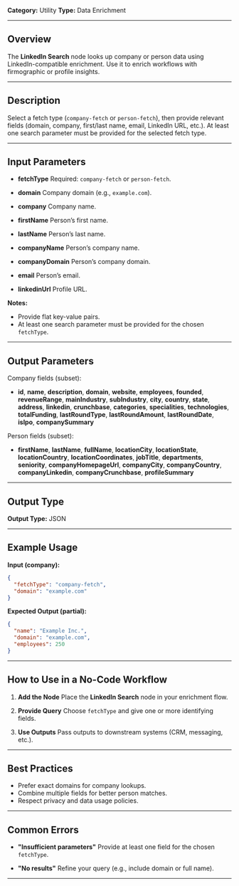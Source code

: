 **Category:** Utility
**Type:** Data Enrichment

---

## Overview

The **LinkedIn Search** node looks up company or person data using LinkedIn-compatible enrichment.
Use it to enrich workflows with firmographic or profile insights.

---

## Description

Select a fetch type (`company-fetch` or `person-fetch`), then provide relevant fields (domain, company, first/last name, email, LinkedIn URL, etc.).
At least one search parameter must be provided for the selected fetch type.

---

## Input Parameters

- **fetchType**
  Required: `company-fetch` or `person-fetch`.

- **domain**
  Company domain (e.g., `example.com`).

- **company**
  Company name.

- **firstName**
  Person’s first name.

- **lastName**
  Person’s last name.

- **companyName**
  Person’s company name.

- **companyDomain**
  Person’s company domain.

- **email**
  Person’s email.

- **linkedinUrl**
  Profile URL.

**Notes:**

- Provide flat key-value pairs.
- At least one search parameter must be provided for the chosen `fetchType`.

---

## Output Parameters

Company fields (subset):

- **id**, **name**, **description**, **domain**, **website**, **employees**, **founded**, **revenueRange**, **mainIndustry**, **subIndustry**, **city**, **country**, **state**, **address**, **linkedin**, **crunchbase**, **categories**, **specialities**, **technologies**, **totalFunding**, **lastRoundType**, **lastRoundAmount**, **lastRoundDate**, **isIpo**, **companySummary**

Person fields (subset):

- **firstName**, **lastName**, **fullName**, **locationCity**, **locationState**, **locationCountry**, **locationCoordinates**, **jobTitle**, **departments**, **seniority**, **companyHomepageUrl**, **companyCity**, **companyCountry**, **companyLinkedin**, **companyCrunchbase**, **profileSummary**

---

## Output Type

**Output Type:** JSON

---

## Example Usage

**Input (company):**

```json
{
  "fetchType": "company-fetch",
  "domain": "example.com"
}
```

**Expected Output (partial):**

```json
{
  "name": "Example Inc.",
  "domain": "example.com",
  "employees": 250
}
```

---

## How to Use in a No-Code Workflow

1. **Add the Node**
   Place the **LinkedIn Search** node in your enrichment flow.

2. **Provide Query**
   Choose `fetchType` and give one or more identifying fields.

3. **Use Outputs**
   Pass outputs to downstream systems (CRM, messaging, etc.).

---

## Best Practices

- Prefer exact domains for company lookups.
- Combine multiple fields for better person matches.
- Respect privacy and data usage policies.

---

## Common Errors

- **"Insufficient parameters"**
  Provide at least one field for the chosen `fetchType`.

- **"No results"**
  Refine your query (e.g., include domain or full name).

---
